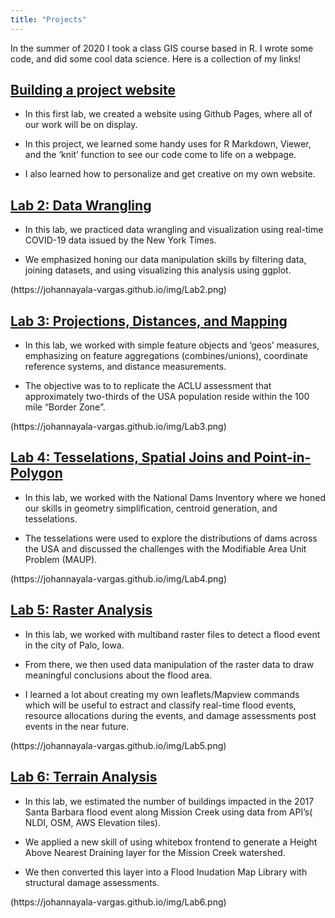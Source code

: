```yaml
---
title: "Projects"
---
```


In the summer of 2020 I took a class GIS course based in R. I wrote some code, and did some cool data science. Here is a collection of my links! 

## [Building a project website](https://johannayala-vargas.github.io)

- In this first lab, we created a website using Github Pages, where all of our work will be on display.

- In this project, we learned some handy uses for R Markdown, Viewer, and the ‘knit’ function to see our code come to life on a webpage.

- I also learned how to personalize and get creative on my own website.

## [Lab 2: Data Wrangling](https://johannayala-vargas.github.io/docs/lab-02.html)

- In this lab, we practiced data wrangling and visualization using real-time COVID-19 data issued by the New York Times.

- We emphasized honing our data manipulation skills by filtering data, joining datasets, and using visualizing this analysis using ggplot. 

(https://johannayala-vargas.github.io/img/Lab2.png)

## [Lab 3: Projections, Distances, and Mapping](https://johannayala-vargas.github.io/docs/lab3.html)

- In this lab, we worked with simple feature objects and 'geos' measures, emphasizing on feature aggregations (combines/unions), coordinate reference systems, and distance measurements. 

- The objective was to to replicate the ACLU assessment that approximately two-thirds of the USA population reside within the 100 mile "Border Zone". 

(https://johannayala-vargas.github.io/img/Lab3.png)

## [Lab 4: Tesselations, Spatial Joins and Point-in-Polygon](https://johannayala-vargas.github.io/docs/Lab-4.html)

- In this lab, we worked with the National Dams Inventory where we honed our skills in geometry simplification, centroid generation, and tesselations. 

- The tesselations were used to explore the distributions of dams across the USA and discussed the challenges with the Modifiable Area Unit Problem (MAUP).

(https://johannayala-vargas.github.io/img/Lab4.png)

## [Lab 5: Raster Analysis](https://johannayala-vargas.github.io/docs/Lab-5.html)

- In this lab, we worked with multiband raster files to detect a flood event in the city of Palo, Iowa. 

- From there, we then used data manipulation of the raster data to draw meaningful conclusions about the flood area. 

- I learned a lot about creating my own leaflets/Mapview commands which will be useful to estract and classify real-time flood events, resource allocations during the events, and damage assessments post events in the near future. 

(https://johannayala-vargas.github.io/img/Lab5.png)

## [Lab 6: Terrain Analysis](https://johannayala-vargas.github.io/docs/lab-6.html)

- In this lab, we estimated the number of buildings impacted in the 2017 Santa Barbara flood event along Mission Creek using data from API's( NLDI, OSM, AWS Elevation tiles).

- We applied a new skill of using whitebox frontend to generate a Height Above Nearest Draining layer for the Mission Creek watershed.

- We then converted this layer into a Flood Inudation Map Library with structural damage assessments. 

(https://johannayala-vargas.github.io/img/Lab6.png)
